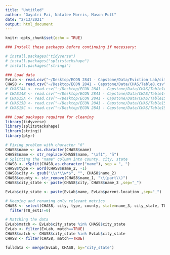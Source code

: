 ```yaml
---
title: "Untitled"
author: "Gayatri Pai, Natalee Morris, Mason Putt"
date: "2/13/2021"
output: html_document
---
```


```r
knitr::opts_chunk$set(echo = TRUE)
```

```r
### Install these packages before continuing if necessary:

# install.packages("tidyverse")
# install.packages("splitstackshape")
# install.packages("stringi")
```

```r
### Load data
EvLab <- read.csv("~/Desktop/ECON 2841 - Capstone/Data/Eviction Lab/cities.csv")
CHAS8 <- read.csv("~/Desktop/ECON 2841 - Capstone/Data/CHAS/Table8.csv", header=TRUE)
# CHAS14A <- read.csv("~/Desktop/ECON 2841 - Capstone/Data/CHAS/Table14A.csv", header=TRUE)
# CHAS14B <- read.csv("~/Desktop/ECON 2841 - Capstone/Data/CHAS/Table14B.csv", header=TRUE)
# CHAS15A <- read.csv("~/Desktop/ECON 2841 - Capstone/Data/CHAS/Table15A.csv", header=TRUE)
# CHAS15B <- read.csv("~/Desktop/ECON 2841 - Capstone/Data/CHAS/Table15B.csv", header=TRUE)
# CHAS15C <- read.csv("~/Desktop/ECON 2841 - Capstone/Data/CHAS/Table15C.csv", header=TRUE)

### Load packages required for cleaning
library(tidyverse)
library(splitstackshape)
library(stringi)
library(plyr)

# Fixing problem with character "ñ"
CHAS8$name <- as.character(CHAS8$name)
CHAS8$name <- str_replace(CHAS8$name, "\xf1", "ñ")
# Splitting the "name" column into county, city, state
CHAS8 <- cSplit(CHAS8,as.character("name"), sep = ", ")
CHAS8$type <- word(CHAS8$name_2, -1)
CHAS8$city <- gsub("\\s*\\w*$", "", CHAS8$name_2)
CHAS8$county <- str_remove(CHAS8$name_1, "\\(part\\)")
CHAS8$city_state <- paste(CHAS8$city, CHAS8$name_3 ,sep="_")

EvLab$city_state <- paste(EvLab$name, EvLab$parent.location ,sep="_")

# Keeping and renaming only relevant metrics
CHAS8 <- select(CHAS8, city, type, county, state=name_3, city_state, T8_est1, T8_est2, T8_est3, T8_est16, T8_est29, T8_est42, T8_est55, T8_est68, T8_est69, T8_est82, T8_est95, T8_est108, T8_est121) %>%
  filter(T8_est1!=0)

# Matching the data
EvLab$match <- EvLab$city_state %in% CHAS8$city_state
EvLab <- filter(EvLab, match==TRUE)
CHAS8$match <- CHAS8$city_state %in% EvLab$city_state
CHAS8 <- filter(CHAS8, match==TRUE)

fulldata <- merge(EvLab, CHAS8, by="city_state")
```
